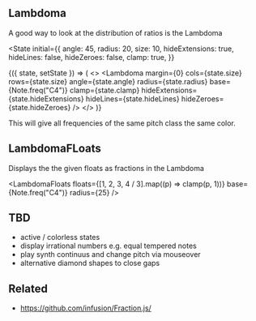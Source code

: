 
## Lambdoma

A good way to look at the distribution of ratios is the Lambdoma

<State
  initial={{
    angle: 45,
    radius: 20,
    size: 10,
    hideExtensions: true,
    hideLines: false,
    hideZeroes: false,
    clamp: true,
  }}
>
  {({ state, setState }) => (
    <>
      <SimplePopover placement="left-start">
        <LambdomaSettings state={state} setState={setState} />
      </SimplePopover>
      <Lambdoma
        margin={0}
        cols={state.size}
        rows={state.size}
        angle={state.angle}
        radius={state.radius}
        base={Note.freq("C4")}
        clamp={state.clamp}
        hideExtensions={state.hideExtensions}
        hideLines={state.hideLines}
        hideZeroes={state.hideZeroes}
      />
    </>
  )}
</State>

This will give all frequencies of the same pitch class the same color.

## LambdomaFLoats

Displays the the given floats as fractions in the Lambdoma

<LambdomaFloats
  floats={[1, 2, 3, 4 / 3].map((p) => clamp(p, 1))}
  base={Note.freq("C4")}
  radius={25}
/>

## TBD

- active / colorless states
- display irrational numbers e.g. equal tempered notes
- play synth continuus and change pitch via mouseover
- alternative diamond shapes to close gaps

## Related

- https://github.com/infusion/Fraction.js/
